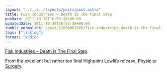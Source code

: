 ```yaml
---
layout: "../../../layouts/posts/post.astro"
title: Fisk Industries – Death Is The Final Step
pubDate: 2011-10-20T16:53:38+00:00
updatedDate: 2011-10-20T16:53:38+00:00
tumblr_permalink: /post/11696967685/fisk-industries-death-is-the-final-step-from
tags: ["linklog"]
format: "audio"
---
```


[Fisk Industries &#8211; Death Is The Final Step][1].

From the excellent but rather too final Highpoint Lowlife release, [Physic or Surgery][2].

[1]: http://soundcloud.com/fiskindustries/death-is-the-final-step-feat-gravediggaz
[2]: http://highpointlowlife.com/
